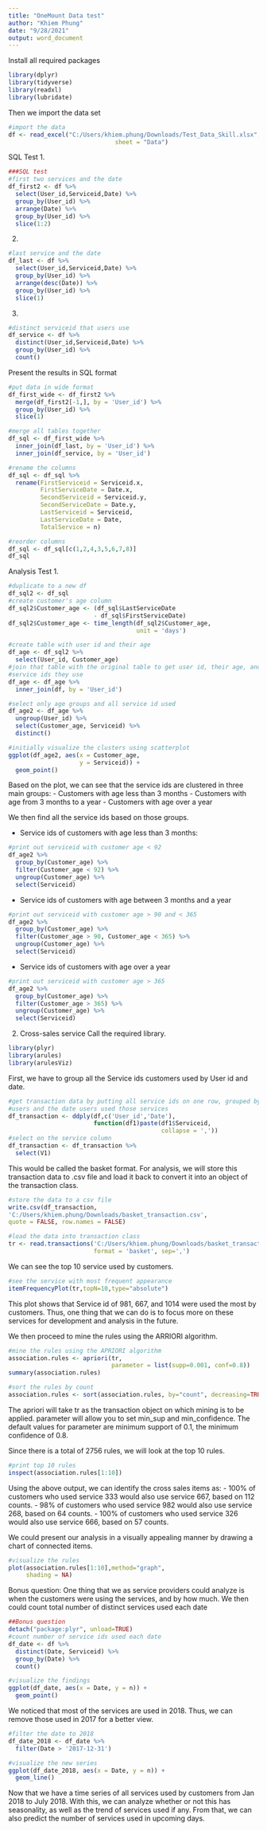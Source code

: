 ---
title: "OneMount Data test"
author: "Khiem Phung"
date: "9/28/2021"
output: word_document
---

Install all required packages 
```{r}
library(dplyr)
library(tidyverse)
library(readxl)
library(lubridate)
```

Then we import the data set
```{r}
#import the data
df <- read_excel("C:/Users/khiem.phung/Downloads/Test_Data_Skill.xlsx", 
                              sheet = "Data")
```

SQL Test
1.
```{r}
###SQL test
#first two services and the date 
df_first2 <- df %>%
  select(User_id,Serviceid,Date) %>%
  group_by(User_id) %>%
  arrange(Date) %>%
  group_by(User_id) %>%
  slice(1:2)
```

2.
```{r}
#last service and the date
df_last <- df %>%
  select(User_id,Serviceid,Date) %>%
  group_by(User_id) %>%
  arrange(desc(Date)) %>%
  group_by(User_id) %>%
  slice(1)
```

3.
```{r}
#distinct serviceid that users use
df_service <- df %>%
  distinct(User_id,Serviceid,Date) %>%
  group_by(User_id) %>%
  count()
```

Present the results in SQL format
```{r}
#put data in wide format
df_first_wide <- df_first2 %>%
  merge(df_first2[-1,], by = 'User_id') %>%
  group_by(User_id) %>%
  slice(1)

#merge all tables together 
df_sql <- df_first_wide %>%
  inner_join(df_last, by = 'User_id') %>%
  inner_join(df_service, by = 'User_id')

#rename the columns 
df_sql <- df_sql %>%
  rename(FirstServiceid = Serviceid.x,
         FirstServiceDate = Date.x,
         SecondServiceid = Serviceid.y,
         SecondServiceDate = Date.y,
         LastServiceid = Serviceid,
         LastServiceDate = Date,
         TotalService = n)

#reorder columns 
df_sql <- df_sql[c(1,2,4,3,5,6,7,8)]
df_sql
```

Analysis Test
1.
```{r}
#duplicate to a new df 
df_sql2 <- df_sql
#create customer's age column
df_sql2$Customer_age <- (df_sql$LastServiceDate
                        - df_sql$FirstServiceDate)
df_sql2$Customer_age <- time_length(df_sql2$Customer_age,
                                    unit = 'days')

#create table with user id and their age 
df_age <- df_sql2 %>%
  select(User_id, Customer_age)
#join that table with the original table to get user id, their age, and all
#service ids they use
df_age <- df_age %>%
  inner_join(df, by = 'User_id')

#select only age groups and all service id used 
df_age2 <- df_age %>%
  ungroup(User_id) %>%
  select(Customer_age, Serviceid) %>%
  distinct()

#initially visualize the clusters using scatterplot
ggplot(df_age2, aes(x = Customer_age,
                    y = Serviceid)) +
  geom_point()
```
Based on the plot, we can see that the service ids are clustered in three main groups: 
- Customers with age less than 3 months
- Customers with age from 3 months to a year 
- Customers with age over a year 

We then find all the service ids based on those groups.

- Service ids of customers with age less than 3 months:
```{r}
#print out serviceid with customer age < 92
df_age2 %>%
  group_by(Customer_age) %>%
  filter(Customer_age < 92) %>%
  ungroup(Customer_age) %>%
  select(Serviceid)
```

- Service ids of customers with age between 3 months and a year 
```{r}
#print out serviceid with customer age > 90 and < 365
df_age2 %>%
  group_by(Customer_age) %>%
  filter(Customer_age > 90, Customer_age < 365) %>%
  ungroup(Customer_age) %>%
  select(Serviceid)
```

- Service ids of customers with age over a year 
```{r}
#print out serviceid with customer age > 365
df_age2 %>%
  group_by(Customer_age) %>%
  filter(Customer_age > 365) %>%
  ungroup(Customer_age) %>%
  select(Serviceid)
```

2. Cross-sales service
Call the required library.
```{r}
library(plyr)
library(arules)
library(arulesViz)
```

First, we have to group all the Service ids customers used by User id and date.
```{r}
#get transaction data by putting all service ids on one row, grouped by
#users and the date users used those services
df_transaction <- ddply(df,c('User_id','Date'),
                        function(df1)paste(df1$Serviceid,
                                           collapse = ','))
#select on the service column 
df_transaction <- df_transaction %>%
  select(V1)
```
This would be called the basket format. For analysis, we will store this transaction data to .csv file and load it back to convert it into an object of the transaction class.
```{r}
#store the data to a csv file 
write.csv(df_transaction,
'C:/Users/khiem.phung/Downloads/basket_transaction.csv',
quote = FALSE, row.names = FALSE)

#load the data into transaction class
tr <- read.transactions('C:/Users/khiem.phung/Downloads/basket_transaction.csv',
                        format = 'basket', sep=',')
```

We can see the top 10 service used by customers.
```{r}
#see the service with most frequent appearance 
itemFrequencyPlot(tr,topN=10,type="absolute")
```
This plot shows that Service id of 981, 667, and 1014 were used the most by customers. Thus, one thing that we can do is to focus more on these services for development and analysis in the future. 

We then proceed to mine the rules using the ARRIORI algorithm. 
```{r}
#mine the rules using the APRIORI algorithm
association.rules <- apriori(tr, 
                             parameter = list(supp=0.001, conf=0.8))
summary(association.rules)

#sort the rules by count 
association.rules <- sort(association.rules, by="count", decreasing=TRUE)
```
The apriori will take tr as the transaction object on which mining is to be applied. parameter will allow you to set min_sup and min_confidence. The default values for parameter are minimum support of 0.1, the minimum confidence of 0.8.

Since there is a total of 2756 rules, we will look at the top 10 rules.
```{r}
#print top 10 rules
inspect(association.rules[1:10])
```
Using the above output, we can identify the cross sales items as:
- 100% of customers who used service 333 would also use service 667, based on 112 counts. 
- 98% of customers who used service 982 would also use service 268, based on 64 counts. - 100% of customers who used service 326 would also use service 666, based on 57 counts.

We could present our analysis in a visually appealing manner by drawing a chart of connected items. 
```{r}
#visualize the rules 
plot(association.rules[1:10],method="graph", 
     shading = NA)
```
Bonus question: 
One thing that we as service providers could analyze is when the customers were using the services, and by how much. 
We then could count total number of distinct services used each date
```{r}
##Bonus question
detach("package:plyr", unload=TRUE)
#count number of service ids used each date 
df_date <- df %>%
  distinct(Date, Serviceid) %>%
  group_by(Date) %>%
  count()

#visualize the findings
ggplot(df_date, aes(x = Date, y = n)) +
  geom_point()
```
We noticed that most of the services are used in 2018. Thus, we can remove those used in 2017 for a better view. 
```{r}
#filter the date to 2018
df_date_2018 <- df_date %>%
  filter(Date > '2017-12-31')

#visualize the new series 
ggplot(df_date_2018, aes(x = Date, y = n)) +
  geom_line()

```
Now that we have a time series of all services used by customers from Jan 2018 to July 2018. With this, we can analyze whether or not this has seasonality, as well as the trend of services used if any. From that, we can also predict the number of services used in upcoming days. 

